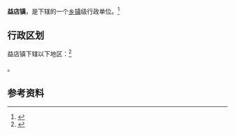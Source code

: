 {{中国乡级行政区|61/03/23/103/000}}

'''益店镇'''，是{{PRC admin/fullname|61/03/23/103/000|3}}下辖的一个[[乡镇|乡镇]]级行政单位。<ref>{{PRC admin/ref sgc|{{PRC admin/parent|61/03/23/103/000}}}}</ref>

== 行政区划 ==

益店镇下辖以下地区：<ref>{{PRC admin/ref sgc|61/03/23/103/000}}</ref>

{{PRC admin/children|61/03/23/103/000}}。

== 参考资料 ==

{{reflist}}

{{行政区划小作品}}
{{PRC admin/navcat|61/03/23/103/000}}